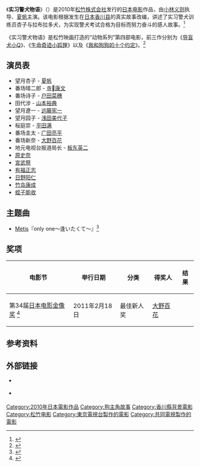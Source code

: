 {{Infobox film
| name           = 实习警犬物语 <br /><small>きな子〜見習い警察犬の物語〜</small>
| image          = 
| caption        = 
| director       = [[小林义则|小林义则]]
| producer       = 
| writer         = [[滨田秀哉|滨田秀哉]]<br />[[俵喜都|俵喜都]]
| narrator       = 
| starring       = [[夏帆|夏帆]]
| music          = [[服部隆之|服部隆之]]
| cinematography = [[葛西誉仁|葛西誉仁]]
| editing        = 阿部亙英
| studio         =
| distributor    = [[松竹|松竹]]
| released       = 2010年8月7日（香川县上映）<br />2010年8月14日（日本上映）
| runtime        = 113分钟
| country        = {{日本電影}}
| language       = 日语
| budget         =
| gross          =
}}

《'''实习警犬物语'''》（{{lang-ja|きな子〜見習い警察犬の物語〜}}）是2010年[[松竹|松竹株式会社]]发行的[[日本电影|日本电影]]作品，由[[小林义则|小林义则]]执导、[[夏帆|夏帆]]主演。该电影根据发生在[[日本|日本]][[香川县|香川县]]的真实故事改编，讲述了实习警犬训练员杏子与拉布拉多犬，为实现警犬考试合格为目标而努力奋斗的感人故事。<ref name="eiga.com">{{Cite web | title = きな子　見習い警察犬の物語 @ eiga.com | work = eiga.com | date =  | url = http://eiga.com/movie/55177/ | format =  | doi =  | accessdate = 2011-12-27 | language = ja | archive-date = 2019-05-28 | archive-url = https://web.archive.org/web/20190528143446/https://eiga.com/movie/55177/ | dead-url = no }}</ref>

《实习警犬物语》是松竹映画打造的“动物系列”第四部电影，前三作分别为《[[导盲犬小Q|导盲犬小Q]]》、《[[生命奇迹小狐狸|生命奇迹小狐狸]]》以及《[[我和狗狗的十个约定|我和狗狗的十个约定]]》。<ref>{{Cite web| title =《实习警犬物语》@迅雷看看| work =迅雷看看| date =| url =http://movie.xunlei.com/movie/59414/introduction| format =| doi =| accessdate =2011-12-27| language =中文| deadurl =yes| archiveurl =https://web.archive.org/web/20110906152216/http://movie.xunlei.com/movie/59414/introduction| archivedate =2011-09-06| df =}}</ref>

==演员表==
* 望月杏子 - [[夏帆|夏帆]]
* 番场晴二郎 - [[寺康文|寺康文]]
* 番场诗子 - [[户田菜穗|户田菜穗]]
* 田代涉 - [[山本裕典|山本裕典]]
* 望月遼一 - [[远藤宪一|远藤宪一]]
* 望月园子 - [[浅田美代子|浅田美代子]]
* 桜庭崇 - [[平田满|平田满]]
* 番场圭太 - [[广田亮平|广田亮平]]
* 番场新奈 - [[大野百花|大野百花]]
* 地元电视台报道局长 - [[板东英二|板东英二]]
* [[原史奈|原史奈]]
* [[宮武祭|宮武祭]]
* [[有福正志|有福正志]]
* [[日野阳仁|日野阳仁]]
* [[竹岛康成|竹岛康成]]
* [[蛭子能收|蛭子能收]]

==主题曲==
*[[Metis|Metis]]『only one〜逢いたくて〜』<ref name="eiga20100304">{{Cite web | title = レゲエシンガーMetis、見習い警察犬の奮闘描く映画「きな子」主題歌 | work = eiga.com | date = 2010-03-04 | url = http://eiga.com/news/20100304/4/ | format =  | doi =  | accessdate = 2011-12-27 | language = ja | archive-date = 2019-05-28 | archive-url = https://web.archive.org/web/20190528143504/https://eiga.com/news/20100304/4/ | dead-url = no }}</ref>

==奖项==
{| class="wikitable" style="font-size: 95%;"
|-
! 电影节
! 举行日期
! 分类
! 得奖人
! 结果
|-
| 第34届[[日本电影金像奖|日本电影金像奖]] <ref>{{Cite web |url=http://www.japan-academy-prize.jp/prizes/34.html |title=第 34 回日本アカデミー賞優秀賞 |accessdate=2011-03-05 |publisher=[[日本电影金像奖|日本电影金像奖]] |date=2010-07-29 |archive-date=2012-04-13 |archive-url=https://www.webcitation.org/66tHufRYg?url=http://www.japan-academy-prize.jp/prizes/34.html |dead-url=no }}{{ja icon}}</ref>|| 2011年2月18日 || 最佳新人奖 || [[大野百花|大野百花]] || {{won}}
|}

==参考资料==
{{reflist}}

==外部链接==
* {{Official website|http://www.kinako-movie.jp/}} {{ja icon}}
* {{en icon}} {{imdb title |1583288}}
{{DEFAULTSORT:Kinako: Minarai Keisatsuken no Monogatari}}
[[Category:2010年日本電影作品|Category:2010年日本電影作品]]
[[Category:狗主角故事|Category:狗主角故事]]
[[Category:香川縣背景電影|Category:香川縣背景電影]]
[[Category:松竹电影|Category:松竹电影]]
[[Category:東京電視台製作的電影|Category:東京電視台製作的電影]]
[[Category:共同電視製作的電影|Category:共同電視製作的電影]]